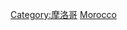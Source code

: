{{catmore}}
{{Commonscat|Transport in Morocco}}

[[Category:摩洛哥|Category:摩洛哥]]
[[Category:非洲各国交通|Morocco]]